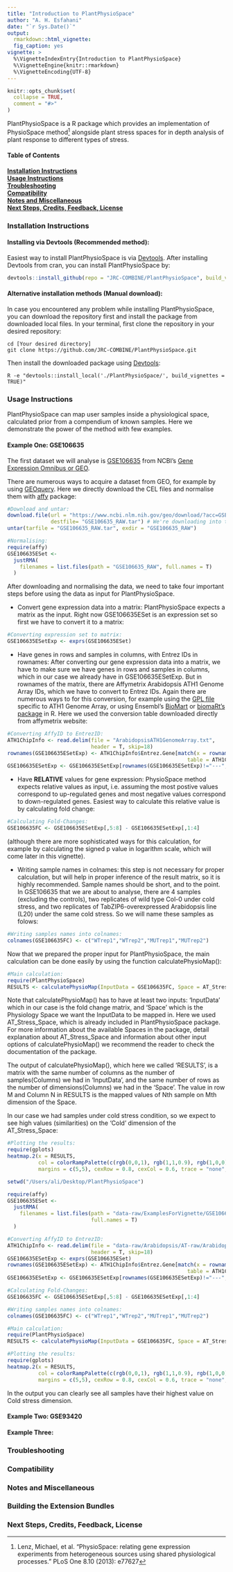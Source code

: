 ```yaml
---
title: "Introduction to PlantPhysioSpace"
author: "A. H. Esfahani"
date: "`r Sys.Date()`"
output: 
  rmarkdown::html_vignette:
  fig_caption: yes
vignette: >
  %\VignetteIndexEntry{Introduction to PlantPhysioSpace}
  %\VignetteEngine{knitr::rmarkdown}
  %\VignetteEncoding{UTF-8}
---
```


```r
knitr::opts_chunk$set(
  collapse = TRUE,
  comment = "#>"
)
```

PlantPhysioSpace is a R package which provides an implementation of PhysioSpace method^[Lenz, Michael, et al. "PhysioSpace: relating gene expression experiments from heterogeneous sources using shared physiological processes." PLoS One 8.10 (2013): e77627] alongside plant stress spaces for in depth analysis of plant response to different types of stress.

#### Table of Contents
**[Installation Instructions](#installation-instructions)**<br>
**[Usage Instructions](#usage-instructions)**<br>
**[Troubleshooting](#troubleshooting)**<br>
**[Compatibility](#compatibility)**<br>
**[Notes and Miscellaneous](#notes-and-miscellaneous)**<br>
**[Next Steps, Credits, Feedback, License](#next-steps)**<br>

### Installation Instructions
#### Installing via Devtools (Recommended method):
Easiest way to install PlantPhysioSpace is via <a href="https://cran.r-project.org/web/packages/devtools/">Devtools</a>.
After installing Devtools from cran, you can install PlantPhysioSpace by:
```r
devtools::install_github(repo = "JRC-COMBINE/PlantPhysioSpace", build_vignettes = TRUE)
```

#### Alternative installation methods (Manual download):
In case you encountered any problem while installing PlantPhysioSpace, you can download the repository first and 
install the package from downloaded local files.
In your terminal, first clone the repository in your desired repository:
```Shell
cd [Your desired directory]
git clone https://github.com/JRC-COMBINE/PlantPhysioSpace.git
```
Then install the downloaded package using <a href="https://cran.r-project.org/web/packages/devtools/">Devtools</a>:
```Shell
R -e "devtools::install_local('./PlantPhysioSpace/', build_vignettes = TRUE)"
```

### Usage Instructions
PlantPhysioSpace can map user samples inside a physiological space, calculated prior from a compendium of known samples. Here we demonstrate the power of the method with few examples.

#### Example One: GSE106635
The first dataset we will analyse is <a href="https://www.ncbi.nlm.nih.gov/geo/query/acc.cgi?acc=GSE106635">
GSE106635</a> from NCBI's <a href="https://www.ncbi.nlm.nih.gov/geo/">
Gene Expression Omnibus or GEO</a>.

There are numerous ways to acquire a dataset from GEO, for example by using <a href="https://bioconductor.org/packages/release/bioc/html/GEOquery.html">GEOquery</a>. Here we directly download 
the CEL files and normalise them with <a href="https://www.bioconductor.org/packages/release/bioc/html/affy.html">affy</a> package:
```r
#Download and untar:
download.file(url = "https://www.ncbi.nlm.nih.gov/geo/download/?acc=GSE106635&format=file",
              destfile= "GSE106635_RAW.tar") # We're downloading into the working directory, obviously using any other directory is possible.
untar(tarfile = "GSE106635_RAW.tar", exdir = "GSE106635_RAW")

#Normalising:
require(affy)
GSE106635ESet <-
  justRMA(
    filenames = list.files(path = "GSE106635_RAW", full.names = T)
  )
```

After downloading and normalising the data, we need to take four important steps before using the data as
input for PlantPhysioSpace.

* Convert gene expression data into a matrix: PlantPhysioSpace expects a matrix as the input. Right now GSE106635ESet is an 
expression set so first we have to convert it to a matrix:
```r
#Converting expression set to matrix:
GSE106635ESetExp <- exprs(GSE106635ESet)
```

* Have genes in rows and samples in columns, with Entrez IDs in rownames: After converting our gene expression data 
into a matrix, we have to make sure we have genes in rows and samples in columns, which in our case we already have 
in GSE106635ESetExp. But in rownames of the matrix, there are Affymetrix Arabidopsis ATH1 Genome Array IDs, which we 
have to convert to Entrez IDs. Again there are numerous ways to for this conversion, for example using the 
<a href="https://www.ncbi.nlm.nih.gov/geo/query/acc.cgi?acc=GPL198">GPL file</a> specific to ATH1 Genome Array, or using 
Ensembl's <a href="https://www.ensembl.org/biomart/">BioMart</a> or <a href="https://bioconductor.org/packages/release/bioc/html/biomaRt.html">biomaRt's package</a> in R.
Here we used the conversion table downloaded directly from affymetrix website:
```r
#Converting AffyID to EntrezID:
ATH1ChipInfo <- read.delim(file = "ArabidopsisATH1GenomeArray.txt",
                           header = T, skip=18)
rownames(GSE106635ESetExp) <- ATH1ChipInfo$Entrez.Gene[match(x = rownames(GSE106635ESetExp),
                                                          table = ATH1ChipInfo$Probe.Set.ID)]
GSE106635ESetExp <- GSE106635ESetExp[rownames(GSE106635ESetExp)!="---",]
```

* Have **RELATIVE** values for gene expression: PhysioSpace method expects relative values as input, i.e. assuming the most 
postive values correspond to up-regulated genes and most negative values correspond to down-regulated genes. Easiest way to 
calculate this relative value is by calculating fold change:
```r
#Calculating Fold-Changes:
GSE106635FC <- GSE106635ESetExp[,5:8] - GSE106635ESetExp[,1:4]
```
(although there are more sophisticated ways for this calculation,
for example by calculating the signed p value in logarithm scale, which will come later in this vignette).

* Writing sample names in colnames: this step is not necessary for proper calculation, but will help in proper inference of
the result matrix, so it is highly recommended. Sample names should be short, and to the point. In GSE106635 that we are about 
to analyse, there are 4 samples (excluding the controls), two replicates of wild type Col-0 under cold stress, and two 
replicates of TabZIP6-overexpressed Arabidopsis line (L20) under the same cold stress. So we will name these samples
as folows:
```r
#Writing samples names into colnames:
colnames(GSE106635FC) <- c("WTrep1","WTrep2","MUTrep1","MUTrep2")
```

Now that we prepared the proper input for PlantPhysioSpace, the main calculation can be done easily by using the function
calculatePhysioMap():
```r
#Main calculation:
require(PlantPhysioSpace)
RESULTS <- calculatePhysioMap(InputData = GSE106635FC, Space = AT_Stress_Space)
```
Note that calculatePhysioMap() has to have at least two inputs: 'InputData' which in our case is the fold change matrix, and
'Space' which is the Physiology Space we want the InputData to be mapped in. Here we used AT_Stress_Space, which is already 
included in PlantPhysioSpace package. For more information about the available Spaces in the package, detail explanation about
AT_Stress_Space and information about other input options of calculatePhysioMap() we recommend the reader to check the documentation
of the package.

The output of calculatePhysioMap(), which here we called 'RESULTS', is a matrix with the same number of columns as the number of 
samples(Columns) we had in 'InputData', and the same number of rows as the number of dimensions(Columns) we had in the 'Space'. The 
value in row M and Column N in RESULTS is the mapped values of Nth sample on Mth dimension of the Space.

In our case we had samples under cold stress condition, so we expect to see high values (similarities) on the 'Cold' dimension of 
the AT_Stress_Space:
```r
#Plotting the results:
require(gplots)
heatmap.2(x = RESULTS,
          col = colorRampPalette(c(rgb(0,0,1), rgb(1,1,0.9), rgb(1,0,0)))(n = 100),
          margins = c(5,5), cexRow = 0.8, cexCol = 0.6, trace = "none", key.title = NA)
```
```r
setwd("/Users/ali/Desktop/PlantPhysioSpace")

require(affy)
GSE106635ESet <-
  justRMA(
    filenames = list.files(path = "data-raw/ExamplesForVignette/GSE106635/GSE106635_RAW",
                           full.names = T)
  )

#Converting AffyID to EntrezID:
ATH1ChipInfo <- read.delim(file = "data-raw/Arabidopsis/AT-raw/ArabidopsisATH1GenomeArray.txt",
                           header = T, skip=18)
GSE106635ESetExp <- exprs(GSE106635ESet)
rownames(GSE106635ESetExp) <- ATH1ChipInfo$Entrez.Gene[match(x = rownames(GSE106635ESetExp),
                                                          table = ATH1ChipInfo$Probe.Set.ID)]
GSE106635ESetExp <- GSE106635ESetExp[rownames(GSE106635ESetExp)!="---",] #Lost 1196 rows in conversion!

#Calculating Fold-Changes:
GSE106635FC <- GSE106635ESetExp[,5:8] - GSE106635ESetExp[,1:4]

#Writing samples names into colnames:
colnames(GSE106635FC) <- c("WTrep1","WTrep2","MUTrep1","MUTrep2")

#Main calculation:
require(PlantPhysioSpace)
RESULTS <- calculatePhysioMap(InputData = GSE106635FC, Space = AT_Stress_Space)

#Plotting the results:
require(gplots)
heatmap.2(x = RESULTS,
          col = colorRampPalette(c(rgb(0,0,1), rgb(1,1,0.9), rgb(1,0,0)))(n = 100),
          margins = c(5,5), cexRow = 0.8, cexCol = 0.6, trace = "none", key.title = NA)
```

In the output you can clearly see all samples have their highest value on Cold stress dimension.

#### Example Two: GSE93420

#### Example Three:

### Troubleshooting
### Compatibility
### Notes and Miscellaneous
### Building the Extension Bundles
### Next Steps, Credits, Feedback, License
